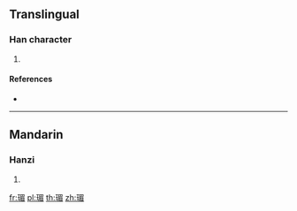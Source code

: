 ==Translingual==

===Han character===
{{Han char|rn=96|rad=玉|as=09|sn=13|four=17167|canj=MGAHU}}

# {{defn|Han|sort=玉09}}

====References====
* {{Han ref|kx=0736.180|dkj=21097|dj=1147.190|hdz=21129.020|uh=7442|ud=29762|bh=DEBB|bd=57019}}

----

==Mandarin==

===Hanzi===
{{cmn-hanzi|pin=[[jiān]] ([[jian1]]), [[méi]] ([[mei2]])|wg=chien<sup>1</sup>, mei<sup>2</sup>}}

# {{defn|lang=cmn|sort=玉09}}

[[fr:瑂]]
[[pl:瑂]]
[[th:瑂]]
[[zh:瑂]]
